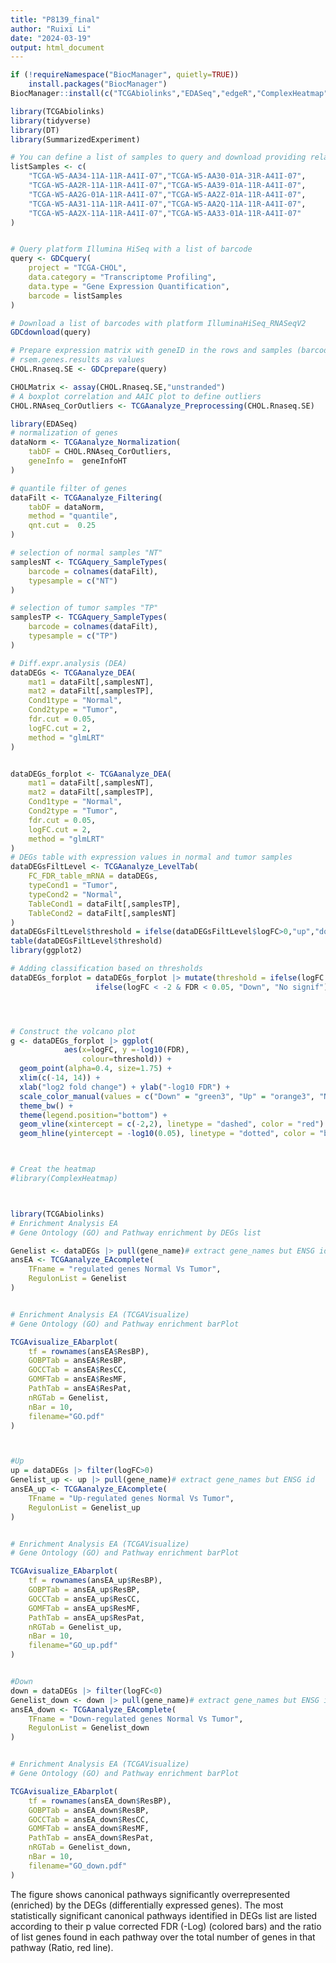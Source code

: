 ```yaml
---
title: "P8139_final"
author: "Ruixi Li"
date: "2024-03-19"
output: html_document
---
```


```r
if (!requireNamespace("BiocManager", quietly=TRUE))
    install.packages("BiocManager")
BiocManager::install(c("TCGAbiolinks","EDASeq","edgeR","ComplexHeatmap"))
```

```r
library(TCGAbiolinks)
library(tidyverse)
library(DT)
library(SummarizedExperiment)
```

```r
# You can define a list of samples to query and download providing relative TCGA barcodes.
listSamples <- c(
    "TCGA-W5-AA34-11A-11R-A41I-07","TCGA-W5-AA30-01A-31R-A41I-07",
    "TCGA-W5-AA2R-11A-11R-A41I-07","TCGA-W5-AA39-01A-11R-A41I-07",
    "TCGA-W5-AA2G-01A-11R-A41I-07","TCGA-W5-AA2Z-01A-11R-A41I-07",
    "TCGA-W5-AA31-11A-11R-A41I-07","TCGA-W5-AA2Q-11A-11R-A41I-07",
    "TCGA-W5-AA2X-11A-11R-A41I-07","TCGA-W5-AA33-01A-11R-A41I-07"
)


# Query platform Illumina HiSeq with a list of barcode 
query <- GDCquery(
    project = "TCGA-CHOL", 
    data.category = "Transcriptome Profiling",
    data.type = "Gene Expression Quantification",
    barcode = listSamples
)

# Download a list of barcodes with platform IlluminaHiSeq_RNASeqV2
GDCdownload(query)

# Prepare expression matrix with geneID in the rows and samples (barcode) in the columns
# rsem.genes.results as values
CHOL.Rnaseq.SE <- GDCprepare(query)

CHOLMatrix <- assay(CHOL.Rnaseq.SE,"unstranded") 
# A boxplot correlation and AAIC plot to define outliers 
CHOL.RNAseq_CorOutliers <- TCGAanalyze_Preprocessing(CHOL.Rnaseq.SE)
```


```r
library(EDASeq)
# normalization of genes
dataNorm <- TCGAanalyze_Normalization(
    tabDF = CHOL.RNAseq_CorOutliers, 
    geneInfo =  geneInfoHT
)

# quantile filter of genes
dataFilt <- TCGAanalyze_Filtering(
    tabDF = dataNorm,
    method = "quantile", 
    qnt.cut =  0.25
)

# selection of normal samples "NT"
samplesNT <- TCGAquery_SampleTypes(
    barcode = colnames(dataFilt),
    typesample = c("NT")
)

# selection of tumor samples "TP"
samplesTP <- TCGAquery_SampleTypes(
    barcode = colnames(dataFilt), 
    typesample = c("TP")
)

# Diff.expr.analysis (DEA)
dataDEGs <- TCGAanalyze_DEA(
    mat1 = dataFilt[,samplesNT],
    mat2 = dataFilt[,samplesTP],
    Cond1type = "Normal",
    Cond2type = "Tumor",
    fdr.cut = 0.05,
    logFC.cut = 2,
    method = "glmLRT"
)


dataDEGs_forplot <- TCGAanalyze_DEA(
    mat1 = dataFilt[,samplesNT],
    mat2 = dataFilt[,samplesTP],
    Cond1type = "Normal",
    Cond2type = "Tumor",
    fdr.cut = 0.05,
    logFC.cut = 2,
    method = "glmLRT"
)
# DEGs table with expression values in normal and tumor samples
dataDEGsFiltLevel <- TCGAanalyze_LevelTab(
    FC_FDR_table_mRNA = dataDEGs,
    typeCond1 = "Tumor",
    typeCond2 = "Normal",
    TableCond1 = dataFilt[,samplesTP],
    TableCond2 = dataFilt[,samplesNT]
)
dataDEGsFiltLevel$threshold = ifelse(dataDEGsFiltLevel$logFC>0,"up","down")
table(dataDEGsFiltLevel$threshold)
library(ggplot2)

# Adding classification based on thresholds
dataDEGs_forplot = dataDEGs_forplot |> mutate(threshold = ifelse(logFC > 2 & FDR < 0.05, "Up",
                   ifelse(logFC < -2 & FDR < 0.05, "Down", "No signif")))




# Construct the volcano plot 
g <- dataDEGs_forplot |> ggplot( 
            aes(x=logFC, y =-log10(FDR), 
                colour=threshold)) +
  geom_point(alpha=0.4, size=1.75) +
  xlim(c(-14, 14)) +
  xlab("log2 fold change") + ylab("-log10 FDR") +
  scale_color_manual(values = c("Down" = "green3", "Up" = "orange3", "No signif" = "grey")) + 
  theme_bw() +
  theme(legend.position="bottom") +
  geom_vline(xintercept = c(-2,2), linetype = "dashed", color = "red") +
  geom_hline(yintercept = -log10(0.05), linetype = "dotted", color = "blue")



# Creat the heatmap
#library(ComplexHeatmap)




```


```r
library(TCGAbiolinks)
# Enrichment Analysis EA
# Gene Ontology (GO) and Pathway enrichment by DEGs list

Genelist <- dataDEGs |> pull(gene_name)# extract gene_names but ENSG id
ansEA <- TCGAanalyze_EAcomplete(
    TFname = "regulated genes Normal Vs Tumor",
    RegulonList = Genelist
)


# Enrichment Analysis EA (TCGAVisualize)
# Gene Ontology (GO) and Pathway enrichment barPlot

TCGAvisualize_EAbarplot(
    tf = rownames(ansEA$ResBP), 
    GOBPTab = ansEA$ResBP,
    GOCCTab = ansEA$ResCC,
    GOMFTab = ansEA$ResMF,
    PathTab = ansEA$ResPat,
    nRGTab = Genelist, 
    nBar = 10,
    filename="GO.pdf"
)



#Up
up = dataDEGs |> filter(logFC>0)
Genelist_up <- up |> pull(gene_name)# extract gene_names but ENSG id
ansEA_up <- TCGAanalyze_EAcomplete(
    TFname = "Up-regulated genes Normal Vs Tumor",
    RegulonList = Genelist_up
)


# Enrichment Analysis EA (TCGAVisualize)
# Gene Ontology (GO) and Pathway enrichment barPlot

TCGAvisualize_EAbarplot(
    tf = rownames(ansEA_up$ResBP), 
    GOBPTab = ansEA_up$ResBP,
    GOCCTab = ansEA_up$ResCC,
    GOMFTab = ansEA_up$ResMF,
    PathTab = ansEA_up$ResPat,
    nRGTab = Genelist_up, 
    nBar = 10,
    filename="GO_up.pdf"
)


#Down
down = dataDEGs |> filter(logFC<0)
Genelist_down <- down |> pull(gene_name)# extract gene_names but ENSG id
ansEA_down <- TCGAanalyze_EAcomplete(
    TFname = "Down-regulated genes Normal Vs Tumor",
    RegulonList = Genelist_down
)


# Enrichment Analysis EA (TCGAVisualize)
# Gene Ontology (GO) and Pathway enrichment barPlot

TCGAvisualize_EAbarplot(
    tf = rownames(ansEA_down$ResBP), 
    GOBPTab = ansEA_down$ResBP,
    GOCCTab = ansEA_down$ResCC,
    GOMFTab = ansEA_down$ResMF,
    PathTab = ansEA_down$ResPat,
    nRGTab = Genelist_down, 
    nBar = 10,
    filename="GO_down.pdf"
)

```

The figure shows canonical pathways significantly overrepresented (enriched) by the DEGs (differentially expressed genes). The most statistically significant canonical pathways identified in DEGs list are listed according to their p value corrected FDR (-Log) (colored bars) and the ratio of list genes found in each pathway over the total number of genes in that pathway (Ratio, red line).

